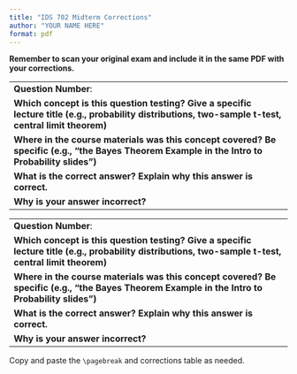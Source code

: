 ```yaml
---
title: "IDS 702 Midterm Corrections"
author: "YOUR NAME HERE"
format: pdf
---
```


**Remember to scan your original exam and include it in the same PDF with your corrections.**

+----------------------------------------------------------------------------------------------------------------------------------------------------------------+
| **Question Number**: \bigskip                                                                                                                                  |
+----------------------------------------------------------------------------------------------------------------------------------------------------------------+
| **Which concept is this question testing? Give a specific lecture title (e.g., probability distributions, two-sample t-test, central limit theorem)** \bigskip |
+----------------------------------------------------------------------------------------------------------------------------------------------------------------+
| **Where in the course materials was this concept covered? Be specific (e.g., "the Bayes Theorem Example in the Intro to Probability slides")** \bigskip        |
|                                                                                                                                                                |
|                                                                                                                                                                |
+----------------------------------------------------------------------------------------------------------------------------------------------------------------+
| **What is the correct answer? Explain why this answer is correct.** \bigskip                                                                                   |
|                                                                                                                                                                |
|                                                                                                                                                                |
+----------------------------------------------------------------------------------------------------------------------------------------------------------------+
| **Why is your answer incorrect?** \bigskip                                                                                                                     |
|                                                                                                                                                                |
|                                                                                                                                                                |
+----------------------------------------------------------------------------------------------------------------------------------------------------------------+

\pagebreak

+----------------------------------------------------------------------------------------------------------------------------------------------------------------+
| **Question Number**: \bigskip                                                                                                                                  |
+----------------------------------------------------------------------------------------------------------------------------------------------------------------+
| **Which concept is this question testing? Give a specific lecture title (e.g., probability distributions, two-sample t-test, central limit theorem)** \bigskip |
+----------------------------------------------------------------------------------------------------------------------------------------------------------------+
| **Where in the course materials was this concept covered? Be specific (e.g., "the Bayes Theorem Example in the Intro to Probability slides")** \bigskip        |
+----------------------------------------------------------------------------------------------------------------------------------------------------------------+
| **What is the correct answer? Explain why this answer is correct.** \bigskip                                                                                   |
+----------------------------------------------------------------------------------------------------------------------------------------------------------------+
| **Why is your answer incorrect?** \bigskip                                                                                                                     |
+----------------------------------------------------------------------------------------------------------------------------------------------------------------+

Copy and paste the `\pagebreak` and corrections table as needed.
